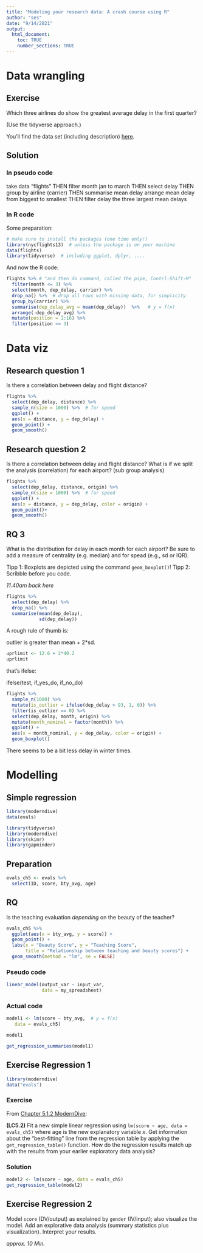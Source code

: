 ```yaml
---
title: "Modeling your research data: A crash course using R"
author: "ses"
date: "9/14/2021"
output: 
  html_document:
    toc: TRUE
    number_sections: TRUE
---
```



# Data wrangling

## Exercise


Which three airlines do show the greatest average delay in the first quarter?

(Use the tidyverse approach.)

You'll find the data set (including description) [here](https://vincentarelbundock.github.io/Rdatasets/doc/nycflights13/flights.html).

## Solution


### In pseudo code

take data "flights" THEN
filter month jan to march THEN
select delay THEN
group by airline (carrier) THEN
summarise mean delay
arrange mean delay from biggest to smallest THEN
filter delay the three largest mean delays

### In R code

Some preparation:


```r
# make sure to install the packages (one time only!) 
library(nycflights13)  # unless the package is on your machine
data(flights)
library(tidyverse)  # including ggplot, dplyr, ....
```

And now the R code:

```r
flights %>% # "and then do command, called the pipe, Contrl-Shift-M"
  filter(month <= 3) %>% 
  select(month, dep_delay, carrier) %>% 
  drop_na() %>%  # drop all rows with missing data, for simplicity
  group_by(carrier) %>% 
  summarise(dep_delay_avg = mean(dep_delay))  %>%   # y = f(x)
  arrange(-dep_delay_avg) %>% 
  mutate(position = 1:16) %>% 
  filter(position <= 3)
```



# Data viz


## Research question 1

Is there a correlation between delay and flight distance?


```r
flights %>% 
  select(dep_delay, distance) %>% 
  sample_n(size = 1000) %>%  # for speed
  ggplot() + 
  aes(x = distance, y = dep_delay) +
  geom_point() +
  geom_smooth()
```





## Research question 2

Is there a correlation between delay and flight distance? What is if we split the analysis (correlation) for each airport? (sub group analysis)


```r
flights %>% 
  select(dep_delay, distance, origin) %>% 
  sample_n(size = 1000) %>%  # for speed
  ggplot() + 
  aes(x = distance, y = dep_delay, color = origin) +
  geom_point()+
  geom_smooth()
```


## RQ 3

What is the distribution for delay in each month for each airport? Be sure to add a measure of centrality (e.g. median) and for spead (e.g., sd or IQR).


Tipp 1: Boxplots are depicted using the command `geom_boxplot()`!
Tipp 2: Scribble before you code.

*11.40am back here*


```r
flights %>% 
  select(dep_delay) %>% 
  drop_na() %>% 
  summarise(mean(dep_delay),
            sd(dep_delay))
```

A rough rule of thumb is:

outlier is greater than mean + 2*sd.

```r
uprlimit <- 12.6 + 2*40.2
uprlimit
```

that's ifelse:

ifelse(test, if_yes_do, if_no_do)

```r
flights %>% 
  sample_n(1000) %>% 
  mutate(is_outlier = ifelse(dep_delay > 93, 1, 0)) %>% 
  filter(is_outlier == 0) %>% 
  select(dep_delay, month, origin) %>% 
  mutate(month_nominal = factor(month)) %>% 
  ggplot() +
  aes(x = month_nominal, y = dep_delay, color = origin) +
  geom_boxplot()
```

There seems to be a bit less delay in winter times.



# Modelling


## Simple regression


```r
library(moderndive)
data(evals)
```



```r
library(tidyverse)
library(moderndive)
library(skimr)
library(gapminder)
```



## Preparation

```r
evals_ch5 <- evals %>%
  select(ID, score, bty_avg, age)
```


## RQ

Is the teaching evaluation *depending* on the beauty of the teacher?


```r
evals_ch5 %>% 
  ggplot(aes(x = bty_avg, y = score)) +
  geom_point() +
  labs(x = "Beauty Score", y = "Teaching Score",
       title = "Relationship between teaching and beauty scores") +  
  geom_smooth(method = "lm", se = FALSE)
```


### Pseudo code

```r
linear_model(output_var ~ input_var,
             data = my_spreadsheet)
```


### Actual code
```r
model1 <- lm(score ~ bty_avg,  # y = f(x)
   data = evals_ch5) 

model1
```


```r
get_regression_summaries(model1)
```


## Exercise Regression 1

```r
library(moderndive)
data("evals")
```



### Exercise

From [Chapter 5.1.2 ModernDive](https://moderndive.com/5-regression.html#model1table):

**(LC5.2)** Fit a new simple linear regression using `lm(score ~ age, data = evals_ch5)` where age is the new explanatory variable $x$. Get information about the “best-fitting” line from the regression table by applying the `get_regression_table()` function. How do the regression results match up with the results from your earlier exploratory data analysis?



### Solution

```r
model2 <- lm(score ~ age, data = evals_ch5)
get_regression_table(model2)
```






## Exercise Regression 2


Model `score` (DV/output) as explained by `gender` (IV/input); also visualize the model. Add an explorative data analysis (summary statistics plus visualization). Interpret your results.


*approx. 10 Min.*



